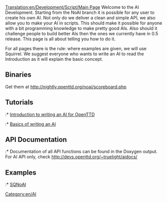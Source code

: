 [[Translation:en/Development/Script/Main Page]]
Welcome to the AI Development. Starting from the NoAI branch it is possible for any user to create his own AI. Not only do we deliver a clean and simple API, we also allow you to make your AI in scripts. This should make it possible for anyone with a bit programming knowledge to make pretty good AIs. Also should it challenge people to build better AIs then the ones we currently have in 0.5 release. This page is all about telling you how to do it.

For all pages there is the rule: where examples are given, we will use Squirrel. We suggest everyone who wants to write an AI to read the Introduction as it will explain the basic concept.

==Binaries==
Get them at http://nightly.openttd.org/noai/scoreboard.php

==Tutorials==
:* [[en/Development/Script/Introduction|Introduction to writing an AI for OpenTTD]]
:* [[en/Development/Script/Basics|Basics of writing an AI]]

==API Documentation==
:* Documentation of all API functions can be found in the Doxygen output. For AI API only, check http://devs.openttd.org/~truelight/aidocs/

==Examples==
:* [[en/AI/Example/SQNoAI|SQNoAI]]

[[Category:en/AI]]